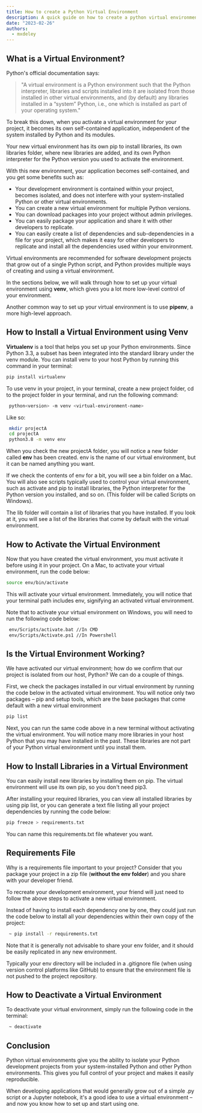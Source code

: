 ```yaml
---
title: How to create a Python Virtual Environment
description: A quick guide on how to create a python virtual environment using venv.
date: "2023-02-26"
authors:
  - mxdeley
---
```


## What is a Virtual Environment?

Python's official documentation says:

> "A virtual environment is a Python environment such that the Python interpreter, libraries and scripts installed into it are isolated from those installed in other virtual environments, and (by default) any libraries installed in a “system” Python, i.e., one which is installed as part of your operating system."

To break this down, when you activate a virtual environment for your project, it becomes its own self-contained application, independent of the system installed by Python and its modules.

Your new virtual environment has its own pip to install libraries, its own libraries folder, where new libraries are added, and its own Python interpreter for the Python version you used to activate the environment.

With this new environment, your application becomes self-contained, and you get some benefits such as:

- Your development environment is contained within your project, becomes isolated, and does not interfere with your system-installed Python or other virtual environments.
- You can create a new virtual environment for multiple Python versions.
- You can download packages into your project without admin privileges.
- You can easily package your application and share it with other developers to replicate.
- You can easily create a list of dependencies and sub-dependencies in a file for your project, which makes it easy for other developers to replicate and install all the dependencies used within your environment.

Virtual environments are recommended for software development projects that grow out of a single Python script, and Python provides multiple ways of creating and using a virtual environment.

In the sections below, we will walk through how to set up your virtual environment using **venv**, which gives you a lot more low-level control of your environment.

Another common way to set up your virtual environment is to use **pipenv**, a more high-level approach.

## How to Install a Virtual Environment using Venv

**Virtualenv** is a tool that helps you set up your Python environments. Since Python 3.3, a subset has been integrated into the standard library under the venv module. You can install venv to your host Python by running this command in your terminal:

```bash
pip install virtualenv
```

To use venv in your project, in your terminal, create a new project folder, cd to the project folder in your terminal, and run the following command:

```bash
 python<version> -m venv <virtual-environment-name>
```

Like so:

```bash
 mkdir projectA
 cd projectA
 python3.8 -m venv env
```

When you check the new projectA folder, you will notice a new folder called **env** has been created. env is the name of our virtual environment, but it can be named anything you want.

If we check the contents of env for a bit, you will see a bin folder on a Mac. You will also see scripts typically used to control your virtual environment, such as activate and pip to install libraries, the Python interpreter for the Python version you installed, and so on. (This folder will be called Scripts on Windows).

The lib folder will contain a list of libraries that you have installed. If you look at it, you will see a list of the libraries that come by default with the virtual environment.

## How to Activate the Virtual Environment

Now that you have created the virtual environment, you must activate it before using it in your project. On a Mac, to activate your virtual environment, run the code below:

```bash
source env/bin/activate
```

This will activate your virtual environment. Immediately, you will notice that your terminal path includes env, signifying an activated virtual environment.

Note that to activate your virtual environment on Windows, you will need to run the following code below:

```bash
 env/Scripts/activate.bat //In CMD
 env/Scripts/Activate.ps1 //In Powershell
```

## Is the Virtual Environment Working?

We have activated our virtual environment; how do we confirm that our project is isolated from our host, Python? We can do a couple of things.

First, we check the packages installed in our virtual environment by running the code below in the activated virtual environment. You will notice only two packages – pip and setup tools, which are the base packages that come default with a new virtual environment

```bash
pip list
```

Next, you can run the same code above in a new terminal without activating the virtual environment. You will notice many more libraries in your host Python that you may have installed in the past. These libraries are not part of your Python virtual environment until you install them.

## How to Install Libraries in a Virtual Environment

You can easily install new libraries by installing them on pip. The virtual environment will use its own pip, so you don't need pip3.

After installing your required libraries, you can view all installed libraries by using pip list, or you can generate a text file listing all your project dependencies by running the code below:

```bash
pip freeze > requirements.txt
```

You can name this requirements.txt file whatever you want.

## Requirements File

Why is a requirements file important to your project? Consider that you package your project in a zip file (**without the env folder**) and you share with your developer friend.

To recreate your development environment, your friend will just need to follow the above steps to activate a new virtual environment.

Instead of having to install each dependency one by one, they could just run the code below to install all your dependencies within their own copy of the project:

```bash
 ~ pip install -r requirements.txt
```

Note that it is generally not advisable to share your env folder, and it should be easily replicated in any new environment.

Typically your env directory will be included in a .gitignore file (when using version control platforms like GitHub) to ensure that the environment file is not pushed to the project repository.

## How to Deactivate a Virtual Environment

To deactivate your virtual environment, simply run the following code in the terminal:

```bash
 ~ deactivate
```

## Conclusion

Python virtual environments give you the ability to isolate your Python development projects from your system-installed Python and other Python environments. This gives you full control of your project and makes it easily reproducible.

When developing applications that would generally grow out of a simple .py script or a Jupyter notebook, it's a good idea to use a virtual environment – and now you know how to set up and start using one.
